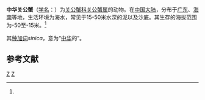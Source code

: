 {{Speciesbox
| image = Dorippe sinica - National Museum of Nature and Science, Tokyo - DSC07556.JPG
| image caption = 中华关公蟹
| taxon = Dorippe sinica
| authority = Chen, 1980<ref name='id11465'>{{cite web| url =http://www.bioinfo.cn/db05/BjdwSpecies.php?action=view&id=11465| title =中华关公蟹| work =《中国动物物种编目数据库》| publisher =中国科学院微生物研究所| author =中国科学院动物研究所| accessdate =2009-04-28| deadurl =yes| archiveurl =https://web.archive.org/web/20160305022822/http://www.bioinfo.cn/db05/BjdwSpecies.php?action=view&id=11465| archivedate =2016-03-05}}</ref>
}}

'''中华关公蟹'''（[[学名|学名]]：{{lang|la|''Dorippe sinica''}}）为[[关公蟹科|关公蟹科]][[关公蟹属|关公蟹属]]的动物。在[[中国大陆|中国大陆]]，分布于[[广东|广东]]、[[海南|海南]]等地，生活环境为海水，常见于15-50米水深的泥以及沙底。其生存的海拔范围为-50至-15米。<ref name='id11465'/>

其[[种加词|种加词]]''sinica''，意为“[[中华|中华]]的”。

== 参考文献 ==
{{reflist}}

{{Wikispecies|Dorippe sinica}}
{{Taxonbar|from=Q10872231}}

[[Category:关公蟹属|Z]]
[[Category:1980年描述的动物|Z]]


{{螃蟹小作品}}